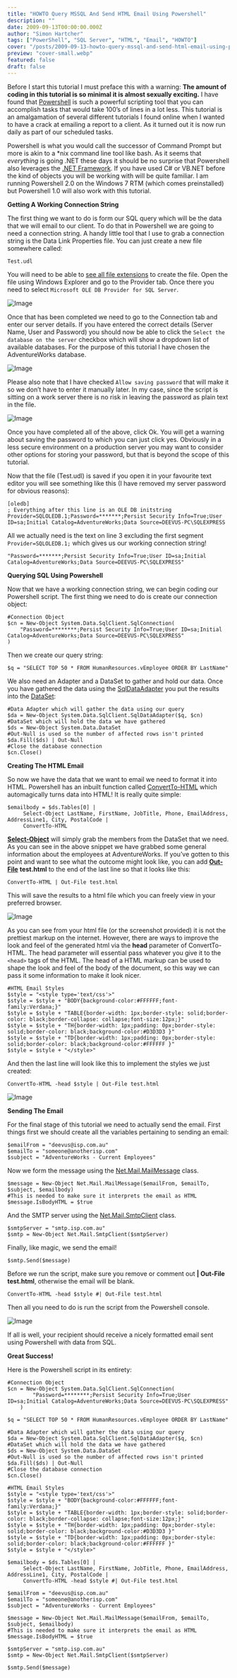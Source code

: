 ```yaml
---
title: "HOWTO Query MSSQL And Send HTML Email Using Powershell"
description: ""
date: 2009-09-13T00:00:00.000Z
author: "Simon Hartcher"
tags: ["PowerShell", "SQL Server", "HTML", "Email", "HOWTO"]
cover: "/posts/2009-09-13-howto-query-mssql-and-send-html-email-using-powershell/cover-xlarge.webp"
preview: "cover-small.webp"
featured: false
draft: false
---
```



Before I start this tutorial I must preface this with a warning: **The amount of coding in this tutorial is so minimal it is almost sexually exciting.** I have found that [Powershell](http://www.microsoft.com/windowsserver2003/technologies/management/powershell/default.mspx) is such a powerful scripting tool that you can accomplish tasks that would take 100’s of lines in a lot less. This tutorial is an amalgamation of several different tutorials I found online when I wanted to have a crack at emailing a report to a client. As it turned out it is now run daily as part of our scheduled tasks.


Powershell is what you would call the successor of Command Prompt but more is akin to a *nix command line tool like bash. As it seems that _everything_ is going .NET these days it should be no surprise that Powershell also leverages the [.NET Framework](http://en.wikipedia.org/wiki/.NET_Framework). If you have used C# or VB.NET before the kind of objects you will be working with will be quite familiar. I am running Powershell 2.0 on the Windows 7 RTM (which comes preinstalled) but Powershell 1.0 will also work with this tutorial.


**Getting A Working Connection String**


The first thing we want to do is form our SQL query which will be the data that we will email to our client. To do that in Powershell we are going to need a connection string. A handy little tool that I use to grab a connection string is the Data Link Properties file. You can just create a new file somewhere called:


```
Test.udl
```


You will need to be able to [see all file extensions](http://www.fileinfo.com/help/windows-show-extensions.html) to create the file. Open the file using Windows Explorer and go to the Provider tab. Once there you need to select `Microsoft OLE DB Provider for SQL Server`.


<Image src={fb630dfe_c7d4_49f0_822b_95c5a1754ee5_small} alt="Image" />



Once that has been completed we need to go to the Connection tab and enter our server details. If you have entered the correct details (Server Name, User and Password) you should now be able to click the `Select the database on the server` checkbox which will show a dropdown list of available databases. For the purpose of this tutorial I have chosen the AdventureWorks database.


<Image src={img_1785522d_2571_4658_94a8_899dcb40c4f6_small} alt="Image" />



Please also note that I have checked `Allow saving password` that will make it so we don’t have to enter it manually later. In my case, since the script is sitting on a work server there is no risk in leaving the password as plain text in the file.


<Image src={img_744306f5_783b_413a_9063_22f153025093_thumbnail} alt="Image" />



Once you have completed all of the above, click Ok. You will get a warning about saving the password to which you can just click yes. Obviously in a less secure environment on a production server you may want to consider other options for storing your password, but that is beyond the scope of this tutorial.


Now that the file (Test.udl) is saved if you open it in your favourite text editor you will see something like this (I have removed my server password for obvious reasons):


```
[oledb]
; Everything after this line is an OLE DB initstring
Provider=SQLOLEDB.1;Password=*******;Persist Security Info=True;User ID=sa;Initial Catalog=AdventureWorks;Data Source=DEEVUS-PC\SQLEXPRESS
```


All we actually need is the text on line 3 excluding the first segment `Provider=SQLOLEDB.1;` which gives us our working connection string!


```
"Password=*******;Persist Security Info=True;User ID=sa;Initial Catalog=AdventureWorks;Data Source=DEEVUS-PC\SQLEXPRESS"
```


**Querying SQL Using Powershell**


Now that we have a working connection string, we can begin coding our Powershell script. The first thing we need to do is create our connection object:


```
#Connection Object
$cn = New-Object System.Data.SqlClient.SqlConnection(
    "Password=********;Persist Security Info=True;User ID=sa;Initial Catalog=AdventureWorks;Data Source=DEEVUS-PC\SQLEXPRESS"
)
```


Then we create our query string:


```
$q = "SELECT TOP 50 * FROM HumanResources.vEmployee ORDER BY LastName"
```


We also need an Adapter and a DataSet to gather and hold our data. Once you have gathered the data using the [SqlDataAdapter](http://msdn.microsoft.com/en-us/library/system.data.sqlclient.sqldataadapter.aspx) you put the results into the [DataSet](http://msdn.microsoft.com/en-us/library/system.data.dataset.aspx):


```
#Data Adapter which will gather the data using our query
$da = New-Object System.Data.SqlClient.SqlDataAdapter($q, $cn)
#DataSet which will hold the data we have gathered
$ds = New-Object System.Data.DataSet
#Out-Null is used so the number of affected rows isn't printed
$da.Fill($ds) | Out-Null
#Close the database connection
$cn.Close()
```


**Creating The HTML Email**


So now we have the data that we want to email we need to format it into HTML. Powershell has an inbuilt function called [ConvertTo-HTML](http://www.microsoft.com/technet/scriptcenter/topics/msh/cmdlets/convertto-html.mspx) which automagically turns data into HTML! It is really quite simple:


```
$emailbody = $ds.Tables[0] |
     Select-Object LastName, FirstName, JobTitle, Phone, EmailAddress, AddressLine1, City, PostalCode |
     ConvertTo-HTML
```


[**Select-Object**](http://technet.microsoft.com/en-us/library/dd315291.aspx) will simply grab the members from the DataSet that we need. As you can see in the above snippet we have grabbed some general information about the employees at AdventureWorks. If you’ve gotten to this point and want to see what the outcome might look like, you can add [**Out-File**](http://technet.microsoft.com/en-us/library/dd315303.aspx) **test.html** to the end of the last line so that it looks like this:


```
ConvertTo-HTML | Out-File test.html
```


This will save the results to a html file which you can freely view in your preferred browser.


<Image src={img_73dd5c75_4827_407d_b1f9_f0200756b4ee_small} alt="Image" />



As you can see from your html file (or the screenshot provided) it is not the prettiest markup on the internet. However, there are ways to improve the look and feel of the generated html via the **head** parameter of ConvertTo-HTML. The head parameter will essential pass whatever you give it to the `<head>` tags of the HTML. The head of a HTML markup can be used to shape the look and feel of the body of the document, so this way we can pass it some information to make it look nicer.


```
#HTML Email Styles
$style = "<style type='text/css'>"
$style = $style + "BODY{background-color:#FFFFFF;font-family:Verdana;}"
$style = $style + "TABLE{border-width: 1px;border-style: solid;border-color: black;border-collapse: collapse;font-size:12px;}"
$style = $style + "TH{border-width: 1px;padding: 0px;border-style: solid;border-color: black;background-color:#D3D3D3 }"
$style = $style + "TD{border-width: 1px;padding: 0px;border-style: solid;border-color: black;background-color:#FFFFFF }"
$style = $style + "</style>"
```


And then the last line will look like this to implement the styles we just created:


```
ConvertTo-HTML -head $style | Out-File test.html
```


<Image src={img_3984873a_d5c8_492f_a94c_2307fe01d551_small} alt="Image" />



**Sending The Email**


For the final stage of this tutorial we need to actually send the email. First things first we should create all the variables pertaining to sending an email:


```
$emailFrom = "deevus@isp.com.au"
$emailTo = "someone@anotherisp.com"
$subject = "AdventureWorks - Current Employees"
```


Now we form the message using the [Net.Mail.MailMessage](http://msdn.microsoft.com/en-us/library/system.net.mail.mailmessage.aspx) class.


```
$message = New-Object Net.Mail.MailMessage($emailFrom, $emailTo, $subject, $emailbody)
#This is needed to make sure it interprets the email as HTML
$message.IsBodyHTML = $true
```


And the SMTP server using the [Net.Mail.SmtpClient](http://msdn.microsoft.com/en-us/library/system.net.mail.smtpclient.aspx) class.


```
$smtpServer = "smtp.isp.com.au"
$smtp = New-Object Net.Mail.SmtpClient($smtpServer)
```


Finally, like magic, we send the email!


```
$smtp.Send($message)
```


Before we run the script, make sure you remove or comment out **| Out-File test.html**, otherwise the email will be blank.


```
ConvertTo-HTML -head $style #| Out-File test.html
```


Then all you need to do is run the script from the Powershell console.


<Image src={be26cc6a_05be_4e21_b2ab_a070522b2997_small} alt="Image" />



If all is well, your recipient should receive a nicely formatted email sent using Powershell with data from SQL.


**Great Success!**


Here is the Powershell script in its entirety:


```
#Connection Object
$cn = New-Object System.Data.SqlClient.SqlConnection(
        "Password=********;Persist Security Info=True;User ID=sa;Initial Catalog=AdventureWorks;Data Source=DEEVUS-PC\SQLEXPRESS"
    )

$q = "SELECT TOP 50 * FROM HumanResources.vEmployee ORDER BY LastName"

#Data Adapter which will gather the data using our query
$da = New-Object System.Data.SqlClient.SqlDataAdapter($q, $cn)
#DataSet which will hold the data we have gathered
$ds = New-Object System.Data.DataSet
#Out-Null is used so the number of affected rows isn't printed
$da.Fill($ds) | Out-Null
#Close the database connection
$cn.Close()

#HTML Email Styles
$style = "<style type='text/css'>"
$style = $style + "BODY{background-color:#FFFFFF;font-family:Verdana;}"
$style = $style + "TABLE{border-width: 1px;border-style: solid;border-color: black;border-collapse: collapse;font-size:12px;}"
$style = $style + "TH{border-width: 1px;padding: 0px;border-style: solid;border-color: black;background-color:#D3D3D3 }"
$style = $style + "TD{border-width: 1px;padding: 0px;border-style: solid;border-color: black;background-color:#FFFFFF }"
$style = $style + "</style>"

$emailbody = $ds.Tables[0] |
     Select-Object LastName, FirstName, JobTitle, Phone, EmailAddress, AddressLine1, City, PostalCode |
     ConvertTo-HTML -head $style #| Out-File test.html

$emailFrom = "deevus@isp.com.au"
$emailTo = "someone@anotherisp.com"
$subject = "AdventureWorks - Current Employees"

$message = New-Object Net.Mail.MailMessage($emailFrom, $emailTo, $subject, $emailbody)
#This is needed to make sure it interprets the email as HTML
$message.IsBodyHTML = $true

$smtpServer = "smtp.isp.com.au"
$smtp = New-Object Net.Mail.SmtpClient($smtpServer)

$smtp.Send($message)
```


